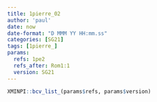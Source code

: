 ```yaml
---
title: 1pierre_02
author: 'paul'
date: now
date-format: "D MMM YY HH:mm.ss"
categories: [SG21]
tags: [1pierre_]
params:
  refs: 1pe2
  refs_after: Rom1:1
  version: SG21
---
```


```r
XMINPI::bcv_list_(params$refs, params$version)
```

